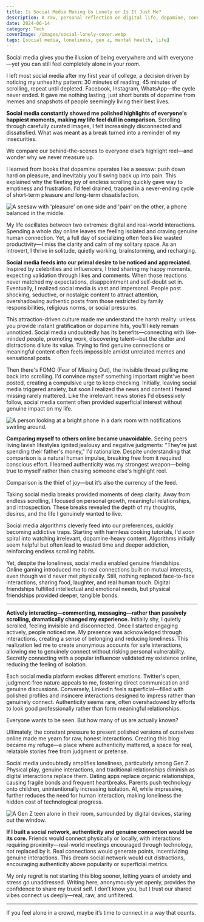 ```yaml
---
title: Is Social Media Making Us Lonely or Is It Just Me?
description: A raw, personal reflection on digital life, dopamine, connection, and the honest impact of social platforms on loneliness.
date: 2024-06-14
category: Tech
coverImage: /images/social-lonely-cover.webp
tags: [social media, loneliness, gen z, mental health, life]
---
```






<Quote>
Social media gives you the illusion of being everywhere and with everyone—yet you can still feel completely alone in your room.
</Quote>

I left most social media after my first year of college, a decision driven by noticing my unhealthy pattern: 30 minutes of reading, 45 minutes of scrolling, repeat until depleted. Facebook, Instagram, WhatsApp—the cycle never ended. It gave me nothing lasting, just short bursts of dopamine from memes and snapshots of people seemingly living their best lives.

**Social media constantly showed me polished highlights of everyone's happiest moments, making my life feel dull in comparison.** Scrolling through carefully curated images, I felt increasingly disconnected and dissatisfied. What was meant as a break turned into a reminder of my insecurities.

<Quote>
We compare our behind-the-scenes to everyone else’s highlight reel—and wonder why we never measure up.
</Quote>

I learned from books that dopamine operates like a seesaw: push down hard on pleasure, and inevitably you'll swing back up into pain. This explained why the fleeting joy of endless scrolling quickly gave way to emptiness and frustration. I'd feel drained, trapped in a never-ending cycle of short-term pleasure and long-term dissatisfaction.

<Image
  src="/images/phone-seesaw.webp"
  alt="A seesaw with 'pleasure' on one side and 'pain' on the other, a phone balanced in the middle."
  width={800}
  height={350}
  className="rounded-xl my-6 mx-auto"
/>

My life oscillates between two extremes: digital and real-world interactions. Spending a whole day online leaves me feeling isolated and craving genuine human connection. Yet, a full day of socializing often feels like wasted productivity—I miss the clarity and calm of my solitary space. As an introvert, I thrive in solitude, quietly working, brainstorming, and recharging.

**Social media feeds into our primal desire to be noticed and appreciated.** Inspired by celebrities and influencers, I tried sharing my happy moments, expecting validation through likes and comments. When those reactions never matched my expectations, disappointment and self-doubt set in. Eventually, I realized social media is vast and impersonal. People post shocking, seductive, or nostalgic content to attract attention, overshadowing authentic posts from those restricted by family responsibilities, religious norms, or social pressures.


This attraction-driven culture made me understand the harsh reality: unless you provide instant gratification or dopamine hits, you'll likely remain unnoticed. Social media undoubtedly has its benefits—connecting with like-minded people, promoting work, discovering talent—but the clutter and distractions dilute its value. Trying to find genuine connections or meaningful content often feels impossible amidst unrelated memes and sensational posts.

Then there's FOMO (Fear of Missing Out), the invisible thread pulling me back into scrolling. I'd convince myself something important might've been posted, creating a compulsive urge to keep checking. Initially, leaving social media triggered anxiety, but soon I realized the news and content I feared missing rarely mattered. Like the irrelevant news stories I'd obsessively follow, social media content often provided superficial interest without genuine impact on my life.

<Image
  src="/images/alone-feed.webp"
  alt="A person looking at a bright phone in a dark room with notifications swirling around."
  width={780}
  height={360}
  className="rounded-lg my-6 mx-auto"
/>

**Comparing myself to others online became unavoidable.** Seeing peers living lavish lifestyles ignited jealousy and negative judgments: "They're just spending their father's money," I'd rationalize. Despite understanding that comparison is a natural human impulse, breaking free from it required conscious effort. I learned authenticity was my strongest weapon—being true to myself rather than chasing someone else's highlight reel.

<Quote>
Comparison is the thief of joy—but it’s also the currency of the feed.
</Quote>

Taking social media breaks provided moments of deep clarity. Away from endless scrolling, I focused on personal growth, meaningful relationships, and introspection. These breaks revealed the depth of my thoughts, desires, and the life I genuinely wanted to live.

Social media algorithms cleverly feed into our preferences, quickly becoming addictive traps. Starting with harmless cooking tutorials, I’d soon spiral into watching irrelevant, dopamine-heavy content. Algorithms initially seem helpful but often lead to wasted time and deeper addiction, reinforcing endless scrolling habits.

Yet, despite the loneliness, social media enabled genuine friendships. Online gaming introduced me to real connections built on mutual interests, even though we'd never met physically. Still, nothing replaced face-to-face interactions, sharing food, laughter, and real human touch. Digital friendships fulfilled intellectual and emotional needs, but physical friendships provided deeper, tangible bonds.

---

**Actively interacting—commenting, messaging—rather than passively scrolling, dramatically changed my experience.** Initially shy, I quietly scrolled, feeling invisible and disconnected. Once I started engaging actively, people noticed me. My presence was acknowledged through interactions, creating a sense of belonging and reducing loneliness. This realization led me to create anonymous accounts for safe interactions, allowing me to genuinely connect without risking personal vulnerability. Secretly connecting with a popular influencer validated my existence online, reducing the feeling of isolation.

Each social media platform evokes different emotions. Twitter's open, judgment-free nature appeals to me, fostering direct communication and genuine discussions. Conversely, LinkedIn feels superficial—filled with polished profiles and insincere interactions designed to impress rather than genuinely connect. Authenticity seems rare, often overshadowed by efforts to look good professionally rather than form meaningful relationships.

<Quote>
Everyone wants to be seen. But how many of us are actually known?
</Quote>

Ultimately, the constant pressure to present polished versions of ourselves online made me yearn for raw, honest interactions. Creating this blog became my refuge—a place where authenticity mattered, a space for real, relatable stories free from judgment or pretense.

Social media undoubtedly amplifies loneliness, particularly among Gen Z. Physical play, genuine interactions, and traditional relationships diminish as digital interactions replace them. Dating apps replace organic relationships, causing fragile bonds and frequent heartbreaks. Parents push technology onto children, unintentionally increasing isolation. AI, while impressive, further reduces the need for human interaction, making loneliness the hidden cost of technological progress.

<Image
  src="/images/genz-alone.webp"
  alt="A Gen Z teen alone in their room, surrounded by digital devices, staring out the window."
  width={780}
  height={370}
  className="rounded-lg my-6 mx-auto"
/>

**If I built a social network, authenticity and genuine connection would be its core.** Friends would connect physically or locally, with interactions requiring proximity—real-world meetings encouraged through technology, not replaced by it. Real connections would generate points, incentivizing genuine interactions. This dream social network would cut distractions, encouraging authenticity above popularity or superficial metrics.

My only regret is not starting this blog sooner, letting years of anxiety and stress go unaddressed. Writing here, anonymously yet openly, provides the confidence to share my truest self. I don’t know you, but I trust our shared vibes connect us deeply—real, raw, and unfiltered.

---

<Quote>
If you feel alone in a crowd, maybe it’s time to connect in a way that counts.
</Quote>
